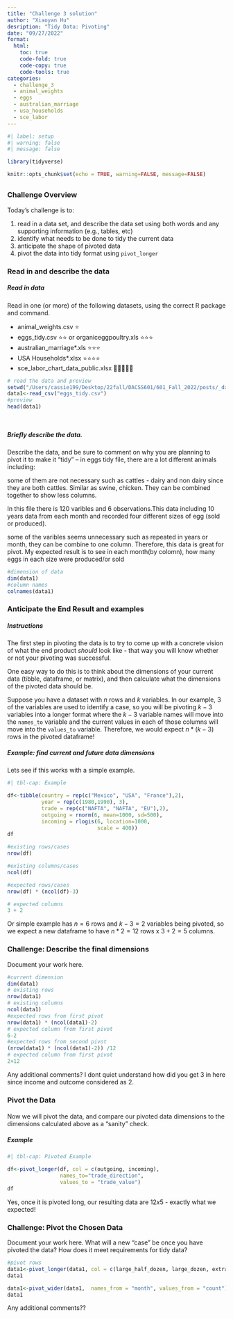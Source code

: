 ```yaml
---
title: "Challenge 3 solution"
author: "Xiaoyan Hu"
desription: "Tidy Data: Pivoting"
date: "09/27/2022"
format:
  html:
    toc: true
    code-fold: true
    code-copy: true
    code-tools: true
categories:
  - challenge_3
  - animal_weights
  - eggs
  - australian_marriage
  - usa_households
  - sce_labor
---
```


```r
#| label: setup
#| warning: false
#| message: false

library(tidyverse)

knitr::opts_chunk$set(echo = TRUE, warning=FALSE, message=FALSE)
```
## {.tabset}
### Challenge Overview

Today's challenge is to:

1.  read in a data set, and describe the data set using both words and any supporting information (e.g., tables, etc)
2.  identify what needs to be done to tidy the current data
3.  anticipate the shape of pivoted data
4.  pivot the data into tidy format using `pivot_longer`

### Read in and describe the data

#### {.tabset}

##### Read in data

Read in one (or more) of the following datasets, using the correct R package and command.

-   animal_weights.csv ⭐
-   eggs_tidy.csv ⭐⭐ or organiceggpoultry.xls ⭐⭐⭐
-   australian_marriage\*.xls ⭐⭐⭐
-   USA Households\*.xlsx ⭐⭐⭐⭐
-   sce_labor_chart_data_public.xlsx 🌟🌟🌟🌟🌟

```r
# read the data and preview
setwd("/Users/cassie199/Desktop/22fall/DACSS601/601_Fall_2022/posts/_data")
data1<-read_csv("eggs_tidy.csv")
#preview
head(data1)




```

##### Briefly describe the data.

Describe the data, and be sure to comment on why you are planning to pivot it to make it "tidy"
-- in eggs tidy file, there are a lot different animals including: 
  
  some of them are not necessary such as cattles - dairy and non dairy since they are both cattles. Similar as swine, chicken. They can be combined together to show less columns. 
  
  In this file there is 120 varibles and 6 observations.This data including 10 years data from each month and recorded four different sizes of egg (sold or produced). 
  
  some of the varibles seems unnecessary such as repeated in years or month, they can be combine to one column. Therefore, this data is great for pivot. 
  My expected result is to see in each month(by colomn), how many eggs in each size were produced/or sold
```r
#dimension of data
dim(data1)
#column names
colnames(data1)
```

### Anticipate the End Result and examples

#### {.tabset}
##### Instructions
The first step in pivoting the data is to try to come up with a concrete vision of what the end product *should* look like - that way you will know whether or not your pivoting was successful.

One easy way to do this is to think about the dimensions of your current data (tibble, dataframe, or matrix), and then calculate what the dimensions of the pivoted data should be.

Suppose you have a dataset with $n$ rows and $k$ variables. In our example, 3 of the variables are used to identify a case, so you will be pivoting $k-3$ variables into a longer format where the $k-3$ variable names will move into the `names_to` variable and the current values in each of those columns will move into the `values_to` variable. Therefore, we would expect $n * (k-3)$ rows in the pivoted dataframe!

##### Example: find current and future data dimensions

Lets see if this works with a simple example.

```r
#| tbl-cap: Example

df<-tibble(country = rep(c("Mexico", "USA", "France"),2),
           year = rep(c(1980,1990), 3), 
           trade = rep(c("NAFTA", "NAFTA", "EU"),2),
           outgoing = rnorm(6, mean=1000, sd=500),
           incoming = rlogis(6, location=1000, 
                             scale = 400))
df

#existing rows/cases
nrow(df)

#existing columns/cases
ncol(df)

#expected rows/cases
nrow(df) * (ncol(df)-3)

# expected columns
3 + 2
```

Or simple example has $n = 6$ rows and $k - 3 = 2$ variables being pivoted, so we expect a new dataframe to have $n * 2 = 12$ rows x $3 + 2 = 5$ columns.

### Challenge: Describe the final dimensions

Document your work here.

```r
#current dimension
dim(data1)
# existing rows
nrow(data1)
# existing columns
ncol(data1)
#expected rows from first pivot
nrow(data1) * (ncol(data1)-2)
# expected column from first pivot
6-2 
#expected rows from second pivot
(nrow(data1) * (ncol(data1)-2)) /12 
# expected column from first pivot
2+12


```

Any additional comments?
I dont quiet understand how did you get 3 in here since income and outcome considered as 2. 

### Pivot the Data

#### {.tabset}
Now we will pivot the data, and compare our pivoted data dimensions to the dimensions calculated above as a "sanity" check.

##### Example

```r
#| tbl-cap: Pivoted Example

df<-pivot_longer(df, col = c(outgoing, incoming),
                 names_to="trade_direction",
                 values_to = "trade_value")
df
```

Yes, once it is pivoted long, our resulting data are $12x5$ - exactly what we expected!

### Challenge: Pivot the Chosen Data

Document your work here. What will a new "case" be once you have pivoted the data? How does it meet requirements for tidy data?

```r


#pivot rows
data1<-pivot_longer(data1, col = c(large_half_dozen, large_dozen, extra_large_half_dozen, extra_large_dozen), names_to = "size", values_to = "count")
data1

data1<-pivot_wider(data1,  names_from = "month", values_from = "count")
data1


```

Any additional comments??
 
